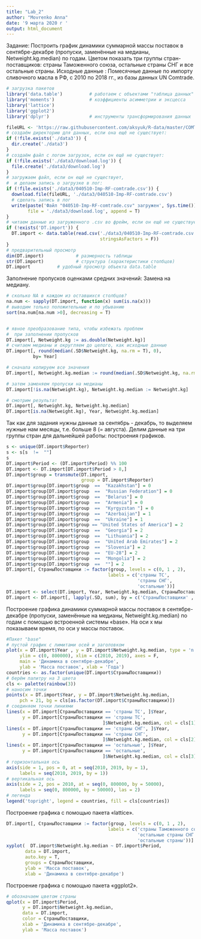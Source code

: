 ---
title: "Lab_2"
author: "Movrenko Anna"
date: '9 марта 2020 г '
output: html_document
---

Задание: Построить график динамики суммарной массы поставок в сентябре-декабре (пропуски, заменённые на медианы, Netweight.kg.median)
по годам. Цветом показать  три группы стран-поставщиков: страны Таможенного союза, остальные страны СНГ и  все остальные страны. 
Исходные данные : Помесячные данные по импорту сливочного масла в РФ, с 2010 по 2018 гг., из базы данных UN Comtrade. 

```{r }
# загрузка пакетов
library('data.table')          # работаем с объектами "таблица данных"
library('moments')             # коэффициенты асимметрии и эксцесса 
library('lattice')
library('ggplot2')
library('dplyr')               # инструменты трансформирования данных

fileURL <- 'https://raw.githubusercontent.com/aksyuk/R-data/master/COMTRADE/040510-Imp-RF-comtrade.csv'
# создаём директорию для данных, если она ещё не существует:
if (!file.exists('./data3')) {
  dir.create('./data3')
}
# создаём файл с логом загрузок, если он ещё не существует:
if (!file.exists('./data3/download.log')) {
  file.create('./data3/download.log')
}
# загружаем файл, если он ещё не существует,
#  и делаем запись о загрузке в лог:
if (!file.exists('./data3/040510-Imp-RF-comtrade.csv')) {
  download.file(fileURL, './data3/040510-Imp-RF-comtrade.csv')
  # сделать запись в лог
  write(paste('Файл "040510-Imp-RF-comtrade.csv" загружен', Sys.time()), 
        file = './data3/download.log', append = T)
}
# читаем данные из загруженного .csv во фрейм, если он ещё не существует
if (!exists('DT.import')) {
  DT.import <- data.table(read.csv('./data3/040510-Imp-RF-comtrade.csv', 
                                   stringsAsFactors = F))
}
# предварительный просмотр
dim(DT.import)            # размерность таблицы
str(DT.import)            # структура (характеристики столбцов)
DT.import          # удобный просмотр объекта data.table
```
Заполнение пропусков оценками средних значений: Замена на медиану.
```{r}

# сколько NA в каждом из оставшихся столбцов?
na.num <- sapply(DT.import, function(x) sum(is.na(x)))
# выводим только положительные и по убыванию
sort(na.num[na.num >0], decreasing = T)


# явное преобразование типа, чтобы избежать проблем 
#  при заполнении пропусков
DT.import[, Netweight.kg := as.double(Netweight.kg)]
# считаем медианы и округляем до целого, как исходные данные
DT.import[, round(median(.SD$Netweight.kg, na.rm = T), 0),
          by= Year]

# сначала копируем все значения
DT.import[, Netweight.kg.median := round(median(.SD$Netweight.kg, na.rm = T), 0), by = Year]

# затем заменяем пропуски на медианы
DT.import[!is.na(Netweight.kg), Netweight.kg.median := Netweight.kg]

# смотрим результат
DT.import[, Netweight.kg, Netweight.kg.median]
DT.import[is.na(Netweight.kg), Year, Netweight.kg.median]
```
Так как для задания нужны данные за сентябрь - декабрь, то выделяем нужные нам месяцы,
т.е. больше 8 (= августа). Делим данные на три группы стран для дальнейшей работы: построения графиков.
```{r}
s <- unique(DT.import$Reporter)
s <- s[s  !=  ""]
s
DT.import$Period <- (DT.import$Period) %% 100
DT.import <- DT.import[DT.import$Period > 8,]
DT.import$group = transmute(DT.import,
                            group = DT.import$Reporter)
DT.import$group[DT.import$group  ==  "Kazakhstan"] = 0
DT.import$group[DT.import$group  ==  "Russian Federation"] = 0
DT.import$group[DT.import$group  ==  "Belarus"] = 0
DT.import$group[DT.import$group  ==  "Armenia"] = 0
DT.import$group[DT.import$group  ==  "Kyrgyzstan "] = 0
DT.import$group[DT.import$group  ==  "Azerbaijan"] = 1
DT.import$group[DT.import$group  ==  "Ukraine"] = 1
DT.import$group[DT.import$group == "United States of America"] = 2
DT.import$group[DT.import$group  ==  "Georgia"] = 2
DT.import$group[DT.import$group  ==  "Lithuania"] = 2
DT.import$group[DT.import$group  ==  "United Arab Emirates"] = 2
DT.import$group[DT.import$group  ==  "Slovenia"] = 2
DT.import$group[DT.import$group  ==  "EU-28"] = 2
DT.import$group[DT.import$group  ==  "Mongolia"] = 2
DT.import$group[DT.import$group  ==  ""] = 2
DT.import[, СтраныПоставщики := factor(group, levels = c(0, 1 , 2),
                                      labels = c('страны ТС',
                                                 'страны СНГ',
                                                 'остальные'))]
DT.import <- select(DT.import, Year, Netweight.kg.median, СтраныПоставщики)
DT.import <- DT.import[, lapply(.SD, sum), by = c('СтраныПоставщики' , 'Year')]
```
Построение графика динамики суммарной массы поставок в сентябре-декабре (пропуски, заменённые на медианы, Netweight.kg.median) 
по годам с помощью встроенной системы «base». На оси x мы показываем время, по оси y массы поставок.
```{r }
#Пакет "base"
# пустой график с лимитами осей и заголовком
plot(x = DT.import$Year , y = DT.import$Netweight.kg.median, type = 'n',
     ylim = c(0, 800000), xlim = c(2010, 2019), axes = F,
     main = 'Динамика в сентябре-декабре',
     ylab = 'Масса поставок', xlab = 'Года')
countries <- as.factor(unique(DT.import$СтраныПоставщики))
# берём палитру на 3 цвета
cls <- palette(rainbow(3))
# наносим точки
points(x = DT.import$Year, y = DT.import$Netweight.kg.median,
     pch = 21, bg = cls[as.factor(DT.import$СтраныПоставщики)])
# соединяем точки линиями
lines(x = DT.import[СтраныПоставщики == 'страны ТС', ]$Year,
      y = DT.import[СтраныПоставщики == 'страны ТС',
                                    ]$Netweight.kg.median, col = cls[1])
lines(x = DT.import[СтраныПоставщики == 'страны СНГ', ]$Year,
      y = DT.import[СтраныПоставщики == 'страны СНГ',
                                    ]$Netweight.kg.median, col = cls[2])
lines(x = DT.import[СтраныПоставщики == 'остальные', ]$Year,
      y = DT.import[СтраныПоставщики == 'остальные',
                                    ]$Netweight.kg.median, col = cls[3])
# горизонтальная ось
axis(side = 1, pos = 0, at = seq(2010, 2019, by = 1),
     labels = seq(2010, 2019, by = 1))
# вертикальная ось
axis(side = 2, pos = 2010, at = seq(0, 800000, by = 50000),
     labels = seq(0, 800000, by = 50000), las = 2)
# легенда
legend('topright', legend = countries, fill = cls[countries])
```
Построение графика с помощью пакета «lattice».
```{r }
DT.import[, СтраныПоставщики := factor(group, levels = c(0, 1 , 2),
                                      labels = c('страны Таможенного союза',
                                                 'остальные страны СНГ',
                                                 'остальные страны'))]
xyplot(  DT.import$Netweight.kg.median ~ DT.import$Period,
       data = DT.import,
       auto.key = T,
       groups = СтраныПоставщики,
       ylab = 'Масса поставок',
       xlab = 'Динамика в сентябре-декабре')
```
Построение графика с помощью пакета «ggplot2».
```{r }
# обозначаем цветом страны
qplot(x = DT.import$Period,
      y = DT.import$Netweight.kg.median, 
      data = DT.import, 
      color = СтраныПоставщики,
      xlab = 'Динамика в сентябре-декабре',
      ylab = 'Масса поставок')
```
